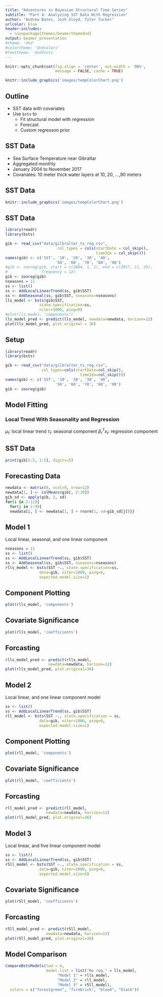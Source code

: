 ```yaml
---
title: "Adventures in Bayesian Structural Time Series"
subtitle: "Part 4: Analyzing SST Data With Regression"
author: "Andrew Bates, Josh Gloyd, Tyler Tucker"
urlcolor: blue
header-includes:
  - \usepackage{themes/beamerthemednd}
output: beamer_presentation
#theme: 'dnd'
#colortheme: 'dndcolors'
#fonttheme: 'dndfonts'
---
```


```r
knitr::opts_chunk$set(fig.align = 'center', out.width = '90%',
                      message = FALSE, cache = TRUE)
```


```r
knitr::include_graphics('images/tempColorChart.png')
```

## Outline

- SST data with covariates
- Use `bsts` to
    - Fit structural model with regression
    - Forecast
    - Custom regresson prior

## SST Data

- Sea Surface Temperature near Gibraltar
- Aggregated monthly
- January 2004 to November 2017
- Covariates: 10 meter thick water layers at 10, 20, ...,90  meters

## SST Data

```r
knitr::include_graphics('images/tempColorChart.png')
```

## SST Data

```r
library(readr)
library(bsts)

gib <- read_csv("data/gilbralter_ts_reg.csv", 
                       col_types = cols(startDate = col_skip(), 
                                        timeIdx = col_skip()))
names(gib) <- c('SST', '10', '20', '30', '40',
                      '50', '60', '70', '80', '90')
#gib <- zooreg(gib, start = c(2004, 1, 1), end = c(2017, 11, 29),
#               frequency = 12)
gib <- zooreg(gib)
nseasons = 11
ss <- list()
ss <- AddLocalLinearTrend(ss, gib$SST)
ss <- AddSeasonal(ss, gib$SST, nseasons=nseasons)
lls_model <- bsts(gib$SST,
               state.specification=ss,
               niter=1000, ping=0)
#plot(lls_model, 'components')
lls_model_pred <- predict(lls_model, newdata=newdata, horizon=12)
plot(lls_model_pred, plot.original = 36)
```

## Setup

```r
library(readr)
library(bsts)

gib <- read_csv("data/gilbralter_ts_reg.csv",
                col_types=cols(startDate=col_skip(),
                                 timeIdx=col_skip()))
names(gib) <- c('SST', '10', '20', '30', '40',
                      '50', '60', '70', '80', '90')
gib <- zooreg(gib)
```


## Model Fitting

### Local Trend With Seasonality and Regression

$\mu_t$: local linear trend 
$\tau_t$: seasonal component
$\beta_t^Tx_t$: regression component

\begin{align*}
&y_t = \mu_t + \tau_t + \beta_t^Tx_t  + \varepsilon_t &\varepsilon_t \sim N(0, \sigma^2_{\varepsilon})
\end{align*}

## SST Data

```r
print(gib[1:5, 1:5], digits=5)
```

## Forecasting Data
```r
newdata <- matrix(0, ncol=9, nrow=12)
newdata[1, ] <- colMeans(gib[, 2:10])
gib_sd <- apply(gib, 2, sd)
for(i in 2:12){
  for(j in 2:9){
  newdata[i, ] <- newdata[1, ] + rnorm(1, sd=gib_sd[j])}}
```

## Model 1
Local linear, seasonal, and one linear component
```r
nseasons = 11
ss <- list()
ss <- AddLocalLinearTrend(ss, gib$SST)
ss <- AddSeasonal(ss, gib$SST, nseasons=nseasons)
rlls_model <- bsts(SST ~., state.specification=ss,
               data=gib, niter=1000, ping=0,
               expected.model.size=1)
```


## Component Plotting
```r
plot(rlls_model, 'components')
```

## Covariate Significance
```r
plot(rlls_model, 'coefficients')
```

## Forcasting

```r
rlls_model_pred <- predict(rlls_model,
                   newdata=newdata, horizon=12)
plot(rlls_model_pred, plot.original=36)
```

## Model 2
Local linear, and one linear component model
```r
ss <- list()
ss <- AddLocalLinearTrend(ss, gib$SST)
rll_model <- bsts(SST ~., state.specification = ss,
               data=gib, niter=1000, ping=0,
               expected.model.size=1)
```


## Component Plotting
```r
plot(rll_model, 'components')
```

## Covariate Significance
```r
plot(rll_model, 'coefficients')
```

## Forcasting

```r
rll_model_pred <- predict(rll_model,
                  newdata=newdata, horizon=12)
plot(rll_model_pred, plot.original=36)
```


## Model 3
Local linear, and five linear component model
```r
ss <- list()
ss <- AddLocalLinearTrend(ss, gib$SST)
r5ll_model <- bsts(SST ~., state.specification = ss,
               data=gib, niter=1000, ping=0,
               expected.model.size=5)
```

## Covariate Significance
```r
plot(r5ll_model, 'coefficients')
```

## Forcasting

```r
r5ll_model_pred <- predict(r5ll_model,
                  newdata=newdata, horizon=12)
plot(r5ll_model_pred, plot.original=36)
```

## Model Comparison

```r
CompareBstsModels(lwd = 4,
                  model.list = list("No reg." = lls_model,
                       "Model 1" = rlls_model,
                       "Model 2" = rll_model,
                       "Model 3" = r5ll_model),
  colors = c("forestgreen", "firebrick", "blue4", "black"))
```



